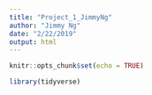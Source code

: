```yaml
---
title: "Project_1_JimmyNg"
author: "Jimmy Ng"
date: "2/22/2019"
output: html
---
```


```r
knitr::opts_chunk$set(echo = TRUE)
```

```r
library(tidyverse)
```


```r
```











